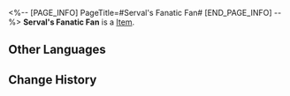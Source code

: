 <%-- [PAGE_INFO]
PageTitle=#Serval's Fanatic Fan#
[END_PAGE_INFO] --%>
{{Item Infobox
|id          = 250115
|image       = Item Serval's Fanatic Fan.png
|type        = 
|invCategory = 
|rarity      = 3
|effect      = 
|description = 
}}
'''Serval's Fanatic Fan''' is a [[Item]].

==Other Languages==
{{Other Languages
|en   = Serval's Fanatic Fan
|zhs  = 希露瓦的狂热粉丝
|zht  = 希露瓦的狂熱粉絲
|ja   = セーバルの狂熱ファン
|ko   = 서벌에 열광하는 팬
|es   = Fan acérrima de Serval
|fr   = Admiratrice fanatique de Serval
|ru   = Ярая поклонница Сервал
|th   = แฟนคลับตัวจี๊ดของ Serval
|vi   = Fan Cuồng Của Serval
|de   = Servals fanatischer Fan
|id   = Penggemar Fanatik Serval
|pt   = Fã Fanática da Serval
}}

==Change History==
{{Change History|1.1}}